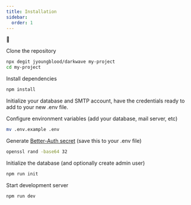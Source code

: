 ```yaml
---
title: Installation
sidebar:
  order: 1
---
```


🚜


Clone the repository
```bash
npx degit jyoungblood/darkwave my-project
cd my-project
```

Install dependencies
```bash
npm install
```

Initialize your database and SMTP account, have the credentials ready to add to your new .env file.

Configure environment variables (add your database, mail server, etc)
```bash
mv .env.example .env
```

Generate [Better-Auth secret](https://www.better-auth.com/docs/installation) (save this to your .env file)
```bash
openssl rand -base64 32
```

Initialize the database (and optionally create admin user)
```bash
npm run init
```

Start development server
```bash
npm run dev
```


